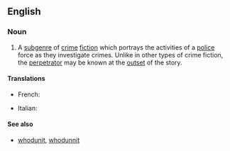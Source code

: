 ==English==
{{wikipedia}}

===Noun===
{{en-noun}}

# A [[subgenre]] of [[crime]] [[fiction]] which portrays the activities of a [[police]] force as they investigate crimes. Unlike in other types of crime fiction, the [[perpetrator]] may be known at the [[outset]] of the story.

====Translations====
{{trans-top|sub-genre of crime fiction}}
* French: {{t+|fr|roman policier}}
{{trans-mid}}
* Italian: {{t|it|poliziottesco|m}}
{{trans-bottom}}

====See also====
* [[whodunit]], [[whodunnit]]